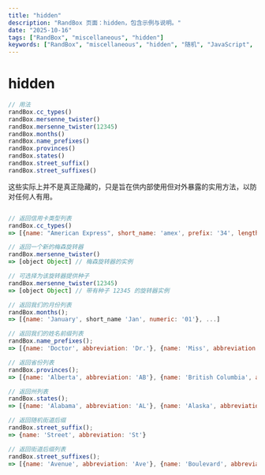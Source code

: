 ```yaml
---
title: "hidden"
description: "RandBox 页面：hidden，包含示例与说明。"
date: "2025-10-16"
tags: ["RandBox", "miscellaneous", "hidden"]
keywords: ["RandBox", "miscellaneous", "hidden", "随机", "JavaScript", "MDX"]
---
```


# hidden

```js
// 用法
randBox.cc_types()
randBox.mersenne_twister()
randBox.mersenne_twister(12345)
randBox.months()
randBox.name_prefixes()
randBox.provinces()
randBox.states()
randBox.street_suffix()
randBox.street_suffixes()
```

这些实际上并不是真正隐藏的，只是旨在供内部使用但对外暴露的实用方法，以防对任何人有用。

```js

// 返回信用卡类型列表
randBox.cc_types()
=> [{name: "American Express", short_name: 'amex', prefix: '34', length: 15}, ...]

// 返回一个新的梅森旋转器
randBox.mersenne_twister()
=> [object Object] // 梅森旋转器的实例

// 可选择为该旋转器提供种子
randBox.mersenne_twister(12345)
=> [object Object] // 带有种子 12345 的旋转器实例

// 返回我们的月份列表
randBox.months();
=> [{name: 'January', short_name 'Jan', numeric: '01'}, ...]

// 返回我们的姓名前缀列表
randBox.name_prefixes();
=> [{name: 'Doctor', abbreviation: 'Dr.'}, {name: 'Miss', abbreviation: 'Miss'}, ...]

// 返回省份列表
randBox.provinces();
=> [{name: 'Alberta', abbreviation: 'AB'}, {name: 'British Columbia', abbreviation: 'BC'}, ...]

// 返回州列表
randBox.states();
=> [{name: 'Alabama', abbreviation: 'AL'}, {name: 'Alaska', abbreviation: 'AK'}, ...]

// 返回随机街道后缀
randBox.street_suffix();
=> {name: 'Street', abbreviation: 'St'}

// 返回街道后缀列表
randBox.street_suffixes();
=> [{name: 'Avenue', abbreviation: 'Ave'}, {name: 'Boulevard', abbreviation: 'Blvd'}, ...]

```


